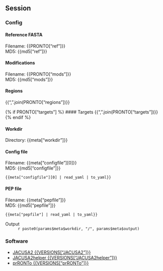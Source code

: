 ## Session {.tabset}

### Config

#### Reference FASTA
Filename: {{PRONTO["ref"]}} \
MD5: {{md5["ref"]}}

#### Modifications
Filename: {{PRONTO["mods"]}} \
MD5: {{md5["mods"]}}

#### Regions
{{",".join(PRONTO["regions"])}}

{% if PRONTO["targets"] %}
#### Targets
{{",".join(PRONTO["targets"])}}
{% endif %}

#### Workdir
Directory: {{meta["workdir"]}}

#### Config file
Filename: {{meta["configfile"][0]}} \
MD5: {{md5["configfile"]}}
```
{{meta["configfile"][0] | read_yaml | to_yaml}}
```

#### PEP file
Filename: {{meta["pepfile"]}} \
MD5: {{md5["pepfile"]}} \
```
{{meta["pepfile"] | read_yaml | to_yaml}}
```

Output
: `r paste0(params$meta$workdir, "/", params$meta$output)`

### Software
* [JACUSA2 {{VERSIONS["JACUSA2"]}}](https://github.com/dieterich-lab/JACUSA2)
* [JACUSA2helper {{VERSIONS["JACUSA2helper"]}}](https://github.com/dieterich-lab/JACUSA2helper)
* [prRONTo {{VERSIONS["prRONTo"]}}](https://github.com/dieterich-lab/prRONTo)


